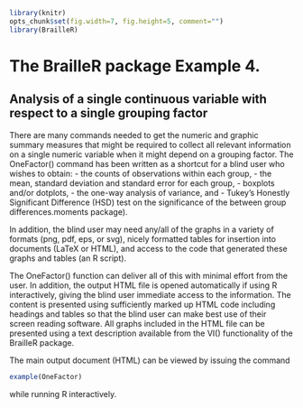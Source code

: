 <!--
%\VignetteEngine{knitr::rmarkdown}
%\VignetteIndexEntry{Example 4: A single continuous response with one grouping factor}
-->

```{r setup, include=FALSE}
library(knitr)
opts_chunk$set(fig.width=7, fig.height=5, comment="")
library(BrailleR)
```


# The BrailleR package Example 4.

## Analysis of a single continuous variable with respect to a single grouping factor

There are many commands needed to get the numeric and graphic summary measures that might be required to collect all relevant information on a single numeric variable when it might depend on a  grouping factor. The OneFactor() command has been written as a shortcut for a blind user who wishes to obtain:
- the counts of observations within each group,
- the mean, standard deviation and standard error for each group,
- boxplots and/or dotplots, 
- the one-way analysis of variance, and
- Tukey's Honestly Significant Difference (HSD) test on the significance of the between group differences.moments package).

In addition, the blind user may need any/all of the graphs in a variety of formats (png, pdf, eps, or svg), nicely formatted tables for insertion into documents (LaTeX or HTML), and access to the code that generated these graphs and tables (an R script). 

The OneFactor() function can deliver all of this with minimal effort from the user. In addition, the output HTML file is opened automatically if using R interactively, giving the blind user immediate access to the information. The content is presented using sufficiently marked up HTML code including headings and tables so that the blind user can make best use of their  screen reading software. All graphs included in the HTML file can be presented using a text description available from the VI() functionality of the BrailleR package.


The main output document (HTML) can be viewed by issuing the command 
```{r Example, eval=FALSE}
example(OneFactor)
```
while running R interactively.


